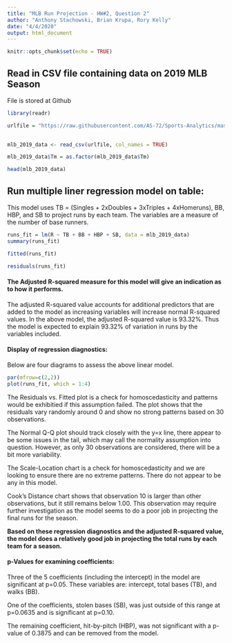 ---
title: "MLB Run Projection - HW#2, Question 2"
author: "Anthony Stachowski, Brian Krupa, Rory Kelly"
date: "4/4/2020"
output: html_document
---

```{r setup, include=FALSE}
knitr::opts_chunk$set(echo = TRUE)
```

## Read in CSV file containing data on 2019 MLB Season
File is stored at Github

```{r, message=FALSE}

library(readr)

urlfile = "https://raw.githubusercontent.com/AS-72/Sports-Analytics/master/MLB_Team_Data_2019.csv"

              
mlb_2019_data <- read_csv(urlfile, col_names = TRUE)

mlb_2019_data$Tm = as.factor(mlb_2019_data$Tm)

head(mlb_2019_data)

```

## Run multiple liner regression model on table:
This model uses TB = (Singles + 2xDoubles + 3xTriples + 4xHomeruns), BB, HBP, and SB to project runs by each team.
The variables are a measure of the number of base runners.

```{r}

runs_fit = lm(R ~ TB + BB + HBP + SB, data = mlb_2019_data)
summary(runs_fit)

fitted(runs_fit)

residuals(runs_fit)
```

#### The Adjusted R-squared measure for this model will give an indication as to how it performs.
The adjusted R-squared value accounts for additional predictors that are added to the model as increasing variables will increase normal R-squared values.  In the above model, the adjusted R-squared value is 93.32%.  Thus the model is expected to explain 93.32% of variation in runs by the variables included.


#### Display of regression diagnostics:
Below are four diagrams to assess the above linear model.

```{r}

par(mfrow=c(2,2))
plot(runs_fit, which = 1:4)

```

The Residuals vs. Fitted plot is a check for homoscedasticity and patterns would be exhibitied if this assumption failed. The plot shows that the residuals vary randomly around 0 and show no strong patterns based on 30 observations.

The Normal Q-Q plot should track closely with the y=x line, there appear to be some issues in the tail, which may call the normality assumption into question. However, as only 30 observations are considered, there will be a bit more variability.

The Scale-Location chart is a check for homoscedasticity and we are looking to ensure there are no extreme patterns. There do not appear to be any in this model.

Cook's Distance chart shows that observation 10 is larger than other observations, but it still remains below 1.00. This observation may require further investigation as the model seems to do a poor job in projecting the final runs for the season.

**Based on these regression diagnostics and the adjusted R-squared value, the model does a relatively good job in projecting the total runs by each team for a season.**

#### p-Values for examining coefficients:
Three of the 5 coefficients (including the intercept) in the model are significant at p=0.05. These variables are: intercept, total bases (TB), and walks (BB). 

One of the coefficients, stolen bases (SB), was just outside of this range at p=0.0635 and is significant at p=0.10.

The remaining coefficient, hit-by-pitch (HBP), was not significant with a p-value of 0.3875 and can be removed from the model.
